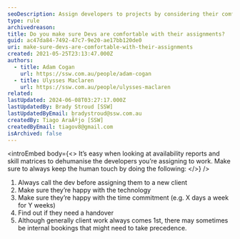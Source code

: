 ```yaml
---
seoDescription: Assign developers to projects by considering their comfort level and availability to ensure a seamless workflow.
type: rule
archivedreason:
title: Do you make sure Devs are comfortable with their assignments?
guid: ac47da84-7492-47c7-9e20-ae17bb120de0
uri: make-sure-devs-are-comfortable-with-their-assignments
created: 2021-05-25T23:13:47.000Z
authors:
  - title: Adam Cogan
    url: https://ssw.com.au/people/adam-cogan
  - title: Ulysses Maclaren
    url: https://ssw.com.au/people/ulysses-maclaren
related:
lastUpdated: 2024-06-08T03:27:17.000Z
lastUpdatedBy: Brady Stroud [SSW]
lastUpdatedByEmail: bradystroud@ssw.com.au
createdBy: Tiago AraÃºjo [SSW]
createdByEmail: tiagov8@gmail.com
isArchived: false
---
```


<introEmbed
  body={<>
It’s easy when looking at availability reports and skill matrices to dehumanise the developers you’re assigning to work. Make sure to always keep the human touch by doing the following:
  </>}
/>
1. Always call the dev before assigning them to a new client
2. Make sure they’re happy with the technology
3. Make sure they’re happy with the time commitment (e.g. X days a week for Y weeks)
4. Find out if they need a handover
5. Although generally client work always comes 1st, there may sometimes be internal bookings that might need to take precedence.
